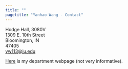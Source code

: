 ```yaml
---
title: ""
pagetitle: "Yanhao Wang - Contact"
---
```


<link rel="stylesheet" href="style.css" type="text/css">

Hodge Hall, 3080V<br>
1309 E. 10th Street<br>
Bloomington, IN<br>
47405<br>
[yw113@iu.edu](yw113@iu.edu)<br>

[Here](https://kelley.iu.edu/faculty-research/faculty-directory/profile.cshtml?id=YW113) is my department webpage (not very informative).